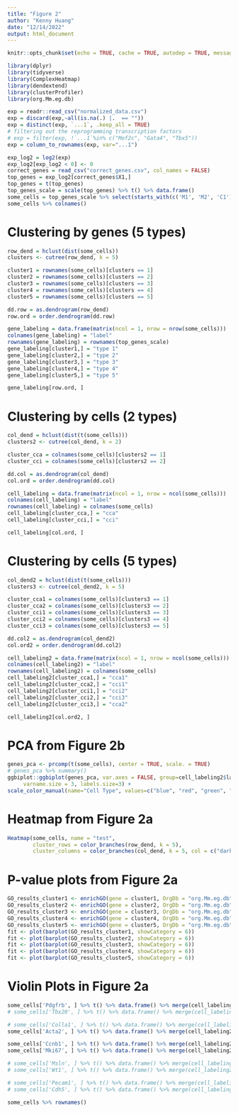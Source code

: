 ```yaml
---
title: "Figure 2"
author: "Kenny Huang"
date: "12/14/2022"
output: html_document
---
```


```r
knitr::opts_chunk$set(echo = TRUE, cache = TRUE, autodep = TRUE, message = FALSE, warning = FALSE)
```

```r
library(dplyr)
library(tidyverse)
library(ComplexHeatmap)
library(dendextend)
library(clusterProfiler)
library(org.Mm.eg.db)
```

```r
exp = readr::read_csv("normalized_data.csv")
exp = discard(exp,~all(is.na(.) |.  == ""))
exp = distinct(exp, `...1`, .keep_all = TRUE)
# filtering out the reprogramming transcription factors 
# exp = filter(exp, !`...1`%in% c("Mef2c", "Gata4", "Tbx5"))
exp = column_to_rownames(exp, var="...1")
```

```r
exp_log2 = log2(exp)
exp_log2[exp_log2 < 0] <- 0
correct_genes = read_csv("correct_genes.csv", col_names = FALSE)
top_genes = exp_log2[correct_genes$X1,]
top_genes = t(top_genes)
top_genes_scale = scale(top_genes) %>% t() %>% data.frame()
some_cells = top_genes_scale %>% select(starts_with(c('M1', 'M2', 'C1')))
some_cells %>% colnames()
```

# Clustering by genes (5 types)

```r
row_dend = hclust(dist(some_cells))
clusters <- cutree(row_dend, k = 5)

cluster1 = rownames(some_cells)[clusters == 1]
cluster2 = rownames(some_cells)[clusters == 2]
cluster3 = rownames(some_cells)[clusters == 3]
cluster4 = rownames(some_cells)[clusters == 4]
cluster5 = rownames(some_cells)[clusters == 5]

dd.row = as.dendrogram(row_dend)
row.ord = order.dendrogram(dd.row)

gene_labeling = data.frame(matrix(ncol = 1, nrow = nrow(some_cells)))
colnames(gene_labeling) = "label"
rownames(gene_labeling) = rownames(top_genes_scale)
gene_labeling[cluster1,] = "type 1"
gene_labeling[cluster2,] = "type 2"
gene_labeling[cluster3,] = "type 3"
gene_labeling[cluster4,] = "type 4"
gene_labeling[cluster5,] = "type 5"

gene_labeling[row.ord, ]
```

# Clustering by cells (2 types)

```r
col_dend = hclust(dist(t(some_cells)))
clusters2 <- cutree(col_dend, k = 2)

cluster_cca = colnames(some_cells)[clusters2 == 1]
cluster_cci = colnames(some_cells)[clusters2 == 2]

dd.col = as.dendrogram(col_dend)
col.ord = order.dendrogram(dd.col)

cell_labeling = data.frame(matrix(ncol = 1, nrow = ncol(some_cells)))
colnames(cell_labeling) = "label"
rownames(cell_labeling) = colnames(some_cells)
cell_labeling[cluster_cca,] = "cca"
cell_labeling[cluster_cci,] = "cci"

cell_labeling[col.ord, ]
```

# Clustering by cells (5 types)

```r
col_dend2 = hclust(dist(t(some_cells)))
clusters3 <- cutree(col_dend2, k = 5)

cluster_cca1 = colnames(some_cells)[clusters3 == 1]
cluster_cca2 = colnames(some_cells)[clusters3 == 2]
cluster_cci1 = colnames(some_cells)[clusters3 == 3]
cluster_cci2 = colnames(some_cells)[clusters3 == 4]
cluster_cci3 = colnames(some_cells)[clusters3 == 5]

dd.col2 = as.dendrogram(col_dend2)
col.ord2 = order.dendrogram(dd.col2)

cell_labeling2 = data.frame(matrix(ncol = 1, nrow = ncol(some_cells)))
colnames(cell_labeling2) = "label"
rownames(cell_labeling2) = colnames(some_cells)
cell_labeling2[cluster_cca1,] = "cca1"
cell_labeling2[cluster_cca2,] = "cci1"
cell_labeling2[cluster_cci1,] = "cci2"
cell_labeling2[cluster_cci2,] = "cci3"
cell_labeling2[cluster_cci3,] = "cca2"

cell_labeling2[col.ord2, ]
```

# PCA from Figure 2b

```r
genes_pca <- prcomp(t(some_cells), center = TRUE, scale. = TRUE)
# genes_pca %>% summary()
ggbiplot::ggbiplot(genes_pca, var.axes = FALSE, group=cell_labeling2$label, obs.scale = 1, var.scale = 1,
     varname.size = 3, labels.size=3) +
scale_color_manual(name="Cell Type", values=c("blue", "red", "green", "orange", "purple"))
```
# Heatmap from Figure 2a

```r
Heatmap(some_cells, name = "test", 
        cluster_rows = color_branches(row_dend, k = 5),
        cluster_columns = color_branches(col_dend, k = 5, col = c("darkred", "forestgreen", "orange", "blue")), show_row_names = FALSE, show_column_names = FALSE)
```

# P-value plots from Figure 2a

```r
GO_results_cluster1 <- enrichGO(gene = cluster1, OrgDb = "org.Mm.eg.db", keyType = "SYMBOL", ont = "BP")
GO_results_cluster2 <- enrichGO(gene = cluster2, OrgDb = "org.Mm.eg.db", keyType = "SYMBOL", ont = "BP")
GO_results_cluster3 <- enrichGO(gene = cluster3, OrgDb = "org.Mm.eg.db", keyType = "SYMBOL", ont = "BP")
GO_results_cluster4 <- enrichGO(gene = cluster4, OrgDb = "org.Mm.eg.db", keyType = "SYMBOL", ont = "BP")
GO_results_cluster5 <- enrichGO(gene = cluster5, OrgDb = "org.Mm.eg.db", keyType = "SYMBOL", ont = "BP")
fit <- plot(barplot(GO_results_cluster1, showCategory = 6))
fit <- plot(barplot(GO_results_cluster2, showCategory = 6))
fit <- plot(barplot(GO_results_cluster3, showCategory = 6))
fit <- plot(barplot(GO_results_cluster4, showCategory = 6))
fit <- plot(barplot(GO_results_cluster5, showCategory = 6))
```

# Violin Plots in Figure 2a

```r
some_cells['Pdgfrb', ] %>% t() %>% data.frame() %>% merge(cell_labeling2, by = 0) %>% ggplot(aes(x = label, y = Pdgfrb)) + geom_violin() + labs(title = 'Pdgfrb')
# some_cells['Tbx20', ] %>% t() %>% data.frame() %>% merge(cell_labeling2, by = 0) %>% ggplot(aes(x = label, y = Tbx20)) + geom_violin() + labs(title = 'Tbx20')

# some_cells['Colla1', ] %>% t() %>% data.frame() %>% merge(cell_labeling2, by = 0) %>% ggplot(aes(x = label, y = Colla1)) + geom_violin() + labs(title = 'Colla1')
some_cells['Acta2', ] %>% t() %>% data.frame() %>% merge(cell_labeling2, by = 0) %>% ggplot(aes(x = label, y = Acta2)) + geom_violin() + labs(title = 'Acta2')

some_cells['Ccnb1', ] %>% t() %>% data.frame() %>% merge(cell_labeling2, by = 0) %>% ggplot(aes(x = label, y = Ccnb1)) + geom_violin() + labs(title = 'Ccnb1')
some_cells['Mki67', ] %>% t() %>% data.frame() %>% merge(cell_labeling2, by = 0) %>% ggplot(aes(x = label, y = Mki67)) + geom_violin() + labs(title = 'Mki67')

# some_cells['Msln', ] %>% t() %>% data.frame() %>% merge(cell_labeling2, by = 0) %>% ggplot(aes(x = label, y = Msln)) + geom_violin() + labs(title = 'Msln')
# some_cells['Wt1', ] %>% t() %>% data.frame() %>% merge(cell_labeling2, by = 0) %>% ggplot(aes(x = label, y = Wt1)) + geom_violin() + labs(title = 'Wt1')

# some_cells['Pecam1', ] %>% t() %>% data.frame() %>% merge(cell_labeling2, by = 0) %>% ggplot(aes(x = label, y = Pecam1)) + geom_violin() + labs(title = 'Pecam1')
# some_cells['Cdh5', ] %>% t() %>% data.frame() %>% merge(cell_labeling2, by = 0) %>% ggplot(aes(x = label, y = Cdh5)) + geom_violin() + labs(title = 'Cdh5')
```

```r
some_cells %>% rownames()
```








